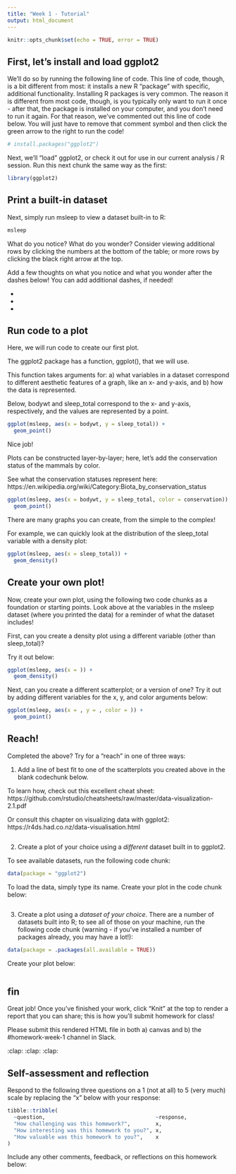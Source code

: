 ```yaml
---
title: "Week 1 - Tutorial"
output: html_document
---
```


```r
knitr::opts_chunk$set(echo = TRUE, error = TRUE)
```

## First, let's install and load ggplot2 

We'll do so by running the following line of code. This line of code, though, is 
a bit different from most: it installs a new R "package" with specific, additional 
functionality. Installing R packages is very common. The reason it is different from
most code, though, is you typically only want to run it once - after that, the package
is installed on your computer, and you don't need to run it again. For that reason,
we've commented out this line of code below. You will just have to remove that 
comment symbol and then click the green arrow to the right to run the code!

```r
# install.packages("ggplot2")
```

Next, we'll "load" ggplot2, or check it out for use in our current analysis / R 
session. Run this next chunk the same way as the first:

```r
library(ggplot2)
```

## Print a built-in dataset

Next, simply run msleep to view a dataset built-in to R:

```r
msleep
```

What do you notice? What do you wonder? Consider viewing additional rows by clicking
the numbers at the bottom of the table; or more rows by clicking the black right arrow 
at the top.

Add a few thoughts on what you notice and what you wonder after the dashes below!
You can add additional dashes, if needed!

- 
- 
- 

## Run code to a plot

Here, we will run code to create our first plot. 

The ggplot2 package has a function, ggplot(), that we will use.

This function takes arguments for: a) what variables in a dataset correspond to 
different aesthetic features of a graph, like an x- and y-axis, and b) how the data
is represented.

Below, bodywt and sleep_total correspond to the x- and y-axis, respectively, and 
the values are represented by a point.

```r
ggplot(msleep, aes(x = bodywt, y = sleep_total)) +
  geom_point()
```

Nice job!

Plots can be constructed layer-by-layer; here, let's add the conservation status
of the mammals by color.

See what the conservation statuses represent here: 
https://en.wikipedia.org/wiki/Category:Biota_by_conservation_status

```r
ggplot(msleep, aes(x = bodywt, y = sleep_total, color = conservation)) +
  geom_point()
```

There are many graphs you can create, from the simple to the complex!

For example, we can quickly look at the distribution of the sleep_total variable
with a density plot:

```r
ggplot(msleep, aes(x = sleep_total)) +
  geom_density()
```

## Create your own plot!

Now, create your own plot, using the following two code chunks as a foundation or starting 
points. Look above at the variables in the msleep dataset (where you printed the data) for a 
reminder of what the dataset includes!

First, can you create a density plot using a different variable (other than sleep_total)?

Try it out below:

```r
ggplot(msleep, aes(x = )) +
  geom_density()
```

Next, can you create a different scatterplot; or a version of one? Try it out by adding
different variables for the x, y, and color arguments below:

```r
ggplot(msleep, aes(x = , y = , color = )) +
  geom_point()
```

## Reach!

Completed the above? Try for a "reach" in one of three ways:

1. Add a line of best fit to one of the scatterplots you created above in the
blank codechunk below.

To learn how, check out this excellent cheat sheet: https://github.com/rstudio/cheatsheets/raw/master/data-visualization-2.1.pdf

Or consult this chapter on visualizing data with ggplot2: 
https://r4ds.had.co.nz/data-visualisation.html

```r

```

2. Create a plot of your choice using a *different* dataset built in to ggplot2.

To see available datasets, run the following code chunk:

```r
data(package = "ggplot2")
```

To load the data, simply type its name. Create your plot in the code chunk below:

```r

```

3. Create a plot using a *dataset of your choice*. There are a number of datasets
built into R; to see all of those on your machine, run the following code chunk
(warning - if you've installed a number of packages already, you may have a lot!):

```r
data(package = .packages(all.available = TRUE))
```

Create your plot below:

```r

```

## fin

Great job! Once you've finished your work, click "Knit" at the top to render a 
report that you can share; this is how you'll submit homework for class! 

Please submit this rendered HTML file in both a) canvas and b) the #homework-week-1
channel in Slack.

:clap: :clap: :clap:

## Self-assessment and reflection

Respond to the following three questions on a 1 (not at all) to 5 (very much) 
scale by replacing the "x" below with your response:

```r
tibble::tribble(
  ~question,                                   ~response,
  "How challenging was this homework?",        x,
  "How interesting was this homework to you?", x,
  "How valuable was this homework to you?",    x
)
```

Include any other comments, feedback, or reflections on this homework below:
